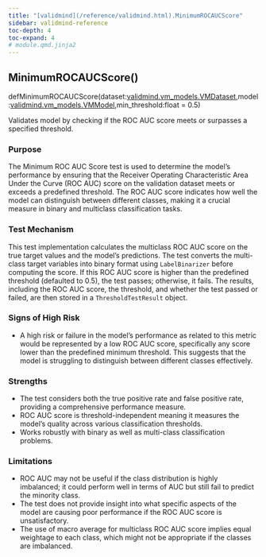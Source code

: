 ```yaml
---
title: "[validmind](/reference/validmind.html).MinimumROCAUCScore"
sidebar: validmind-reference
toc-depth: 4
toc-expand: 4
# module.qmd.jinja2
---
```


<!-- function.qmd.jinja2 -->

## MinimumROCAUCScore[()]{.muted}

<!-- signatures.jinja2 -->

::: {.signature}

<span class="kw">def</span><span class="name">MinimumROCAUCScore</span>(<span class="params"><span class="n">dataset</span><span class="p">:</span><span class="nb"><!-- types.jinja2 - format_type --><a href="/reference/validmind/vm_models.html#class-vmdataset">validmind.vm_models.VMDataset</a></span><span class="muted">,</span></span><span class="params"><span class="n">model</span><span class="p">:</span><span class="nb"><!-- types.jinja2 - format_type --><a href="/reference/validmind/vm_models.html#class-vmmodel">validmind.vm_models.VMModel</a></span><span class="muted">,</span></span><span class="params"><span class="n">min_threshold</span><span class="p">:</span><span class="nb"><!-- types.jinja2 - format_type -->float</span><span class="o"> = </span><span class="kc">0.5</span></span>)

:::

<!-- docstring.jinja2 -->

Validates model by checking if the ROC AUC score meets or surpasses a specified threshold.

### Purpose

The Minimum ROC AUC Score test is used to determine the model's performance by ensuring that the Receiver Operating Characteristic Area Under the Curve (ROC AUC) score on the validation dataset meets or exceeds a predefined threshold. The ROC AUC score indicates how well the model can distinguish between different classes, making it a crucial measure in binary and multiclass classification tasks.

### Test Mechanism

This test implementation calculates the multiclass ROC AUC score on the true target values and the model's predictions. The test converts the multi-class target variables into binary format using `LabelBinarizer` before computing the score. If this ROC AUC score is higher than the predefined threshold (defaulted to 0.5), the test passes; otherwise, it fails. The results, including the ROC AUC score, the threshold, and whether the test passed or failed, are then stored in a `ThresholdTestResult` object.

### Signs of High Risk

- A high risk or failure in the model's performance as related to this metric would be represented by a low ROC AUC score, specifically any score lower than the predefined minimum threshold. This suggests that the model is struggling to distinguish between different classes effectively.

### Strengths

- The test considers both the true positive rate and false positive rate, providing a comprehensive performance measure.
- ROC AUC score is threshold-independent meaning it measures the model's quality across various classification thresholds.
- Works robustly with binary as well as multi-class classification problems.

### Limitations

- ROC AUC may not be useful if the class distribution is highly imbalanced; it could perform well in terms of AUC but still fail to predict the minority class.
- The test does not provide insight into what specific aspects of the model are causing poor performance if the ROC AUC score is unsatisfactory.
- The use of macro average for multiclass ROC AUC score implies equal weightage to each class, which might not be appropriate if the classes are imbalanced.
